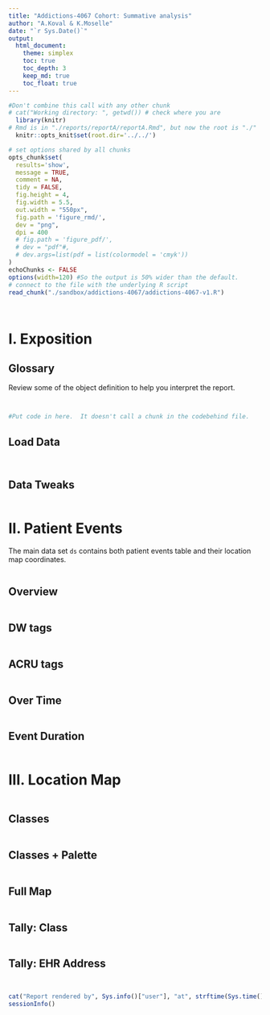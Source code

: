 ```yaml
---
title: "Addictions-4067 Cohort: Summative analysis"
author: "A.Koval & K.Moselle"
date: "`r Sys.Date()`"
output: 
  html_document:
    theme: simplex
    toc: true
    toc_depth: 3
    keep_md: true
    toc_float: true
---
```


<!-- These two chunks should be added in the beginning of every .Rmd that you want to source an .R script -->
<!--  The 1st mandatory chunck  -->
<!--  Set the working directory to the repository's base directory -->
```r
#Don't combine this call with any other chunk 
# cat("Working directory: ", getwd()) # check where you are
  library(knitr)
# Rmd is in "./reports/reportA/reportA.Rmd", but now the root is "./"
  knitr::opts_knit$set(root.dir='../../') 
```

<!--  The 2nd mandatory chunck  -->
<!-- Set the report-wide options, and point to the external code file. -->
```r
# set options shared by all chunks
opts_chunk$set(
  results='show', 
  message = TRUE,
  comment = NA, 
  tidy = FALSE,
  fig.height = 4, 
  fig.width = 5.5, 
  out.width = "550px",
  fig.path = 'figure_rmd/',     
  dev = "png",
  dpi = 400
  # fig.path = 'figure_pdf/',     
  # dev = "pdf"#,
  # dev.args=list(pdf = list(colormodel = 'cmyk'))
)
echoChunks <- FALSE
options(width=120) #So the output is 50% wider than the default.
# connect to the file with the underlying R script  
read_chunk("./sandbox/addictions-4067/addictions-4067-v1.R") 
```



<!-- Load 'sourced' R files.  Suppress the output when loading packages. --> 
```r
```


<!-- Load the sources.  Suppress the output when loading sources. --> 
```r
```
# I. Exposition

## Glossary
Review some of the object definition to help you interpret the report. 
<!-- Load any Global functions and variables declared in the R file.  Suppress the output. --> 
```r
```


```r
```

<!-- Declare any global functions specific to a Rmd output.  Suppress the output. --> 
```r
#Put code in here.  It doesn't call a chunk in the codebehind file.
```

## Load Data
<!-- Load the datasets.   -->
```r
```

<!-- Inspect the datasets.   -->
```r
```

## Data Tweaks
<!-- Tweak the datasets.   -->
```r
```

# II. Patient Events
The main data set `ds` contains both patient events table and their location map coordinates.
```r
```

## Overview
```r
```

## DW tags
```r
```

## ACRU tags
```r
```

## Over Time
```r
```

## Event Duration
```r
```




# III. Location Map
```r
```

## Classes
```r
```

## Classes + Palette
```r
```

## Full Map
```r
```

## Tally: Class
```r
```

## Tally: EHR Address
```r
```





```r
```



```r
cat("Report rendered by", Sys.info()["user"], "at", strftime(Sys.time(), "%Y-%m-%d, %H:%M %z"))
sessionInfo()
```



